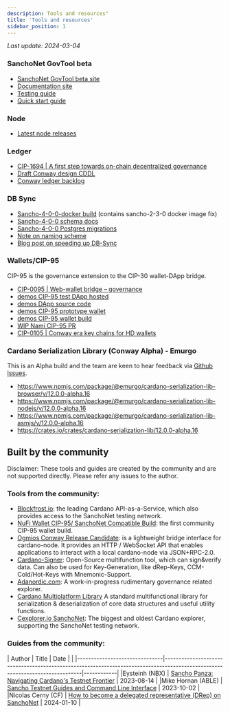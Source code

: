 ```yaml
---
description: Tools and resources"
title: 'Tools and resources'
sidebar_position: 1
---
```


*Last update: 2024-03-04*

### SanchoNet GovTool beta

* [SanchoNet GovTool beta site](https://sanchogov.tools)
* [Documentation site](https://docs.sanchogov.tools/)
* [Testing guide](https://docs.sanchogov.tools/about/sanchonet-govtool-testing)
* [Quick start guide](https://docs.sanchogov.tools/about/sanchonet-govtool-testing)

### Node

* [Latest node releases](https://github.com/IntersectMBO/cardano-node/releases)

### Ledger

* [CIP-1694 | A first step towards on-chain decentralized governance](https://github.com/cardano-foundation/CIPs/blob/master/CIP-1694/README.md)
* [Draft Conway design CDDL](https://github.com/IntersectMBO/cardano-ledger/blob/master/eras/conway/impl/cddl-files/conway.cddl)
* [Conway ledger backlog](https://github.com/IntersectMBO/cardano-ledger/issues?q=is%3Aissue+is%3Aopen+label%3Aconway)

### DB Sync

* [Sancho-4-0-0-docker build](https://github.com/IntersectMBO/cardano-db-sync/releases/tag/sancho-2-3-0-docker) (contains sancho-2-3-0 docker image fix)
* [Sancho-4-0-0 schema docs](https://github.com/IntersectMBO/cardano-db-sync/blob/sancho-4-0-0/doc/schema.md)
* [Sancho-4-0-0 Postgres migrations](https://github.com/IntersectMBO/cardano-db-sync/tree/sancho-4-0-0/schema)
* [Note on naming scheme](https://gist.github.com/kderme/2ab2f79fcdc159be3465bae9b7df78e7)
* [Blog post on speeding up DB-Sync](https://github.com/IntersectMBO/cardano-db-sync/blob/blog/blog/blog.pdf)

### Wallets/CIP-95

CIP-95 is the governance extension to the CIP-30 wallet-DApp bridge.

* [CIP-0095 | Web-wallet bridge – governance](https://github.com/cardano-foundation/CIPs/blob/master/CIP-0095/README.md)
* [demos CIP-95 test DApp hosted](https://ryun1.github.io/cip95-cardano-wallet-connector/)
* [demos DApp source code](https://github.com/Ryun1/cip95-cardano-wallet-connector)
* [demos CIP-95 prototype wallet](https://github.com/Ryun1/cip95-demos-wallet)
* [demos CIP-95 wallet build](https://drive.google.com/file/d/1PegeogP3pEsASFsBiRNGjXSAEJ9T51xT/view?usp=sharing)
* [WIP Nami CIP-95 PR](https://github.com/berry-pool/nami/pull/852)
* [CIP-0105 | Conway era key chains for HD wallets](https://github.com/cardano-foundation/CIPs/blob/master/CIP-0105/README.md)

### Cardano Serialization Library (Conway Alpha) - Emurgo

This is an Alpha build and the team are keen to hear feedback via [Github Issues](https://github.com/Emurgo/cardano-serialization-lib/issues).
* https://www.npmjs.com/package/@emurgo/cardano-serialization-lib-browser/v/12.0.0-alpha.16
* https://www.npmjs.com/package/@emurgo/cardano-serialization-lib-nodejs/v/12.0.0-alpha.16
* https://www.npmjs.com/package/@emurgo/cardano-serialization-lib-asmjs/v/12.0.0-alpha.16
* https://crates.io/crates/cardano-serialization-lib/12.0.0-alpha.16


## Built by the community

Disclaimer: These tools and guides are created by the community and are not supported directly. Please refer any issues to the author.

### Tools from the community:

* [Blockfrost.io](https://blockfrost.io): the leading Cardano API-as-a-Service, which also provides access to the SanchoNet testing network.
* [NuFi Wallet CIP-95/ SanchoNet Compatible Build](https://assets.nu.fi/extension/sanchonet/nufi-cwe-sanchonet-latest.zip): the first community CIP-95 wallet build.
* [Ogmios Conway Release Candidate](https://github.com/CardanoSolutions/ogmios/releases/): is a lightweight bridge interface for cardano-node. It provides an HTTP / WebSocket API that enables applications to interact with a local cardano-node via JSON+RPC-2.0.
* [Cardano-Signer](https://github.com/gitmachtl/cardano-signer): Open-Source multifunction tool, which can sign&verify data. Can also be used for Key-Generation, like dRep-Keys, CCM-Cold/Hot-Keys with Mnemonic-Support.
* [Adanordic.com](https://adanordic.com): A work-in-progress rudimentary governance related explorer.
* [Cardano Multiplatform Library](https://github.com/dcSpark/cardano-multiplatform-lib/releases/tag/5.0.0) A standard multifunctional library for serialization & deserialization of core data structures and useful utility functions.
* [Cexplorer.io SanchoNet](https://sancho.cexplorer.io/): The biggest and oldest Cardano explorer, supporting the SanchoNet testing network.

### Guides from the community:

| Author                        | Title                                                                                                                        | Date       |                                                                                                                                                                      |
|-------------------------------|------------------------------------------------------------------------------------------------------------------------------|------------|
|Eysteinh (NBX)                 | [Sancho Panza: Navigating Cardano's Testnet Frontier](https://www.youtube.com/watch?v=9CR8c9ZIVEE)                           | 2023-08-14 |
|Mike Hornan (ABLE)             | [Sancho Testnet Guides and Command Line Interface](https://www.youtube.com/playlist?list=PLWYf5eQbRdbWa5n21tyy8xWpTS6zjm3Mj) | 2023-10-02 |
|Nicolas Cerny (CF)             | [How to become a delegated representative (DRep) on SanchoNet](https://youtu.be/frkgK1VGhZU?si=-i1zird99sNdnDKq)             | 2024-01-10 |
